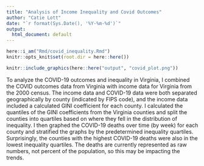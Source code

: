 ---
title: "Analysis of Income Inequality and Covid Outcomes"
author: "Catie Lott"
date: "`r format(Sys.Date(), '%Y-%m-%d')`"
output:
  html_document: default
---

```{r, include = FALSE}
here::i_am("Rmd/covid_inequality.Rmd")
knitr::opts_knit$set(root.dir = here::here())
```

```{r, echo = FALSE}
knitr::include_graphics(here::here("output", "covid_plot.png"))
```

To analyze the COVID-19 outcomes and inequality in Virginia, I combined the COVID outcomes data from Virginia with income data for Virginia from the 2000 census. The income data and COVID-19 data were both separated geographically by county (indicated by FIPS code), and the income data included a calculated GINI coefficient for each county. I calculated the quantiles of the GINI coefficients from the Virginia counties and split the counties into quartiles based on where they fell in the distribution of inequality. I then graphed the COVID-19 deaths over time (by week) for each county and stratified the graphs by the predetermined inequality quartiles. Surprisingly, the counties with the highest COVID-19 deaths were also in the lowest inequality quartiles. The deaths are currently represented as raw numbers, not percent of the population, so this may be impacting the trends.

